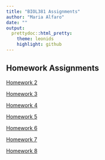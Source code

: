 ```yaml
---
title: "BIOL381 Assignments"
author: "Maria Alfaro"
date: ""
output:
  prettydoc::html_pretty:
    theme: leonids
    highlight: github
---
```



## Homework Assignments

[Homework 2](Homework2.html)

[Homework 3](Homework3.html)

[Homework 4](Homework4.html)

[Homework 5](Homework5.html)

[Homework 6](Homework6.html)

[Homework 7](Homework7.html)

[Homework 8](Homework8.html)
